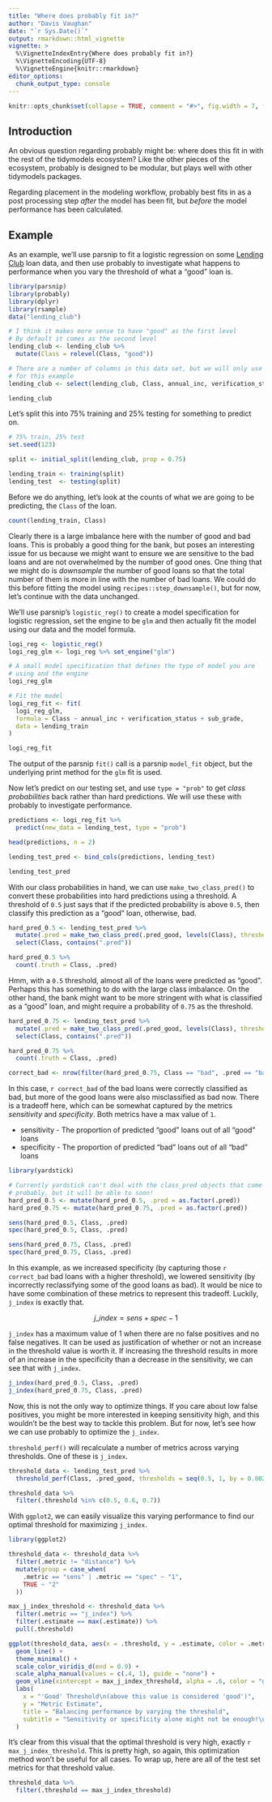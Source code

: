 ```yaml
---
title: "Where does probably fit in?"
author: "Davis Vaughan"
date: "`r Sys.Date()`"
output: rmarkdown::html_vignette
vignette: >
  %\VignetteIndexEntry{Where does probably fit in?}
  %\VignetteEncoding{UTF-8}
  %\VignetteEngine{knitr::rmarkdown}
editor_options: 
  chunk_output_type: console
---
```


```r
knitr::opts_chunk$set(collapse = TRUE, comment = "#>", fig.width = 7, fig.height = 6, fig.align = "center")
```

## Introduction

An obvious question regarding probably might be: where does this fit in with the rest of the tidymodels ecosystem? Like the other pieces of the ecosystem, probably is designed to be modular, but plays well with other tidymodels packages.

Regarding placement in the modeling workflow, probably best fits in as a post processing step _after_ the model has been fit, but _before_ the model performance has been calculated.

## Example

As an example, we'll use parsnip to fit a logistic regression on some [Lending Club](https://www.lendingclub.com/info/download-data.action) loan data, and then use probably to investigate what happens to performance when you vary the threshold of what a "good" loan is.

```r
library(parsnip)
library(probably)
library(dplyr)
library(rsample)
data("lending_club")

# I think it makes more sense to have "good" as the first level
# By default it comes as the second level
lending_club <- lending_club %>%
  mutate(Class = relevel(Class, "good"))

# There are a number of columns in this data set, but we will only use a few
# for this example
lending_club <- select(lending_club, Class, annual_inc, verification_status, sub_grade)

lending_club
```

Let's split this into 75% training and 25% testing for something to predict on.

```r
# 75% train, 25% test
set.seed(123)

split <- initial_split(lending_club, prop = 0.75)

lending_train <- training(split)
lending_test  <- testing(split)
```

Before we do anything, let's look at the counts of what we are going to be predicting, the `Class` of the loan.

```r
count(lending_train, Class)
```

Clearly there is a large imbalance here with the number of good and bad loans. This is probably a good thing for the bank, but poses an interesting issue for us because we might want to ensure we are sensitive to the bad loans and are not overwhelmed by the number of good ones. One thing that we might do is _downsample_ the number of good loans so that the total number of them is more in line with the number of bad loans. We could do this before fitting the model using `recipes::step_downsample()`, but for now, let's continue with the data unchanged.

We'll use parsnip's `logistic_reg()` to create a model specification for logistic regression, set the engine to be `glm` and then actually fit the model using our data and the model formula.

```r
logi_reg <- logistic_reg()
logi_reg_glm <- logi_reg %>% set_engine("glm")

# A small model specification that defines the type of model you are 
# using and the engine
logi_reg_glm

# Fit the model
logi_reg_fit <- fit(
  logi_reg_glm, 
  formula = Class ~ annual_inc + verification_status + sub_grade, 
  data = lending_train
)

logi_reg_fit
```

The output of the parsnip `fit()` call is a parsnip `model_fit` object, but the underlying print method for the `glm` fit is used.

Now let's predict on our testing set, and use `type = "prob"` to get _class probabilities_ back rather than hard predictions. We will use these with probably to investigate performance.

```r
predictions <- logi_reg_fit %>%
  predict(new_data = lending_test, type = "prob")

head(predictions, n = 2)

lending_test_pred <- bind_cols(predictions, lending_test)

lending_test_pred
```

With our class probabilities in hand, we can use `make_two_class_pred()` to convert these probabilities into hard predictions using a threshold. A threshold of `0.5` just says that if the predicted probability is above `0.5`, then classify this prediction as a "good" loan, otherwise, bad.

```r
hard_pred_0.5 <- lending_test_pred %>%
  mutate(.pred = make_two_class_pred(.pred_good, levels(Class), threshold = .5)) %>%
  select(Class, contains(".pred"))

hard_pred_0.5 %>% 
  count(.truth = Class, .pred)
```

Hmm, with a `0.5` threshold, almost all of the loans were predicted as "good". Perhaps this has something to do with the large class imbalance. On the other hand, the bank might want to be more stringent with what is classified as a "good" loan, and might require a probability of `0.75` as the threshold.

```r
hard_pred_0.75 <- lending_test_pred %>%
  mutate(.pred = make_two_class_pred(.pred_good, levels(Class), threshold = .75)) %>%
  select(Class, contains(".pred"))

hard_pred_0.75 %>% 
  count(.truth = Class, .pred)
```

```r
correct_bad <- nrow(filter(hard_pred_0.75, Class == "bad", .pred == "bad"))
```

In this case, `r correct_bad` of the bad loans were correctly classified as bad, but more of the good loans were also misclassified as bad now. There is a tradeoff here, which can be somewhat captured by the metrics _sensitivity_ and _specificity_. Both metrics have a max value of `1`.

- sensitivity - The proportion of predicted "good" loans out of all "good" loans
- specificity - The proportion of predicted "bad" loans out of all "bad" loans

```r
library(yardstick)

# Currently yardstick can't deal with the class_pred objects that come from
# probably, but it will be able to soon!
hard_pred_0.5 <- mutate(hard_pred_0.5, .pred = as.factor(.pred))
hard_pred_0.75 <- mutate(hard_pred_0.75, .pred = as.factor(.pred))

sens(hard_pred_0.5, Class, .pred)
spec(hard_pred_0.5, Class, .pred)

sens(hard_pred_0.75, Class, .pred)
spec(hard_pred_0.75, Class, .pred)
```

In this example, as we increased specificity (by capturing those `r correct_bad` bad loans with a higher threshold), we lowered sensitivity (by incorrectly reclassifying some of the good loans as bad). It would be nice to have some combination of these metrics to represent this tradeoff. Luckily, `j_index` is exactly that.

$$ j\_index = sens + spec - 1 $$

`j_index` has a maximum value of 1 when there are no false positives and no false negatives. It can be used as justification of whether or not an increase in the threshold value is worth it. If increasing the threshold results in more of an increase in the specificity than a decrease in the sensitivity, we can see that with `j_index`.

```r
j_index(hard_pred_0.5, Class, .pred)
j_index(hard_pred_0.75, Class, .pred)
```

Now, this is not the only way to optimize things. If you care about low false positives, you might be more interested in keeping sensitivity high, and this wouldn't be the best way to tackle this problem. But for now, let's see how we can use probably to optimize the `j_index`.

`threshold_perf()` will recalculate a number of metrics across varying thresholds. One of these is `j_index`.

```r
threshold_data <- lending_test_pred %>%
  threshold_perf(Class, .pred_good, thresholds = seq(0.5, 1, by = 0.0025))

threshold_data %>%
  filter(.threshold %in% c(0.5, 0.6, 0.7))
```

With `ggplot2`, we can easily visualize this varying performance to find our optimal threshold for maximizing `j_index`.

```r
library(ggplot2)

threshold_data <- threshold_data %>%
  filter(.metric != "distance") %>%
  mutate(group = case_when(
    .metric == "sens" | .metric == "spec" ~ "1",
    TRUE ~ "2"
  ))

max_j_index_threshold <- threshold_data %>%
  filter(.metric == "j_index") %>%
  filter(.estimate == max(.estimate)) %>%
  pull(.threshold)

ggplot(threshold_data, aes(x = .threshold, y = .estimate, color = .metric, alpha = group)) +
  geom_line() +
  theme_minimal() +
  scale_color_viridis_d(end = 0.9) +
  scale_alpha_manual(values = c(.4, 1), guide = "none") +
  geom_vline(xintercept = max_j_index_threshold, alpha = .6, color = "grey30") +
  labs(
    x = "'Good' Threshold\n(above this value is considered 'good')",
    y = "Metric Estimate",
    title = "Balancing performance by varying the threshold",
    subtitle = "Sensitivity or specificity alone might not be enough!\nVertical line = Max J-Index"
  )
```

It's clear from this visual that the optimal threshold is very high, exactly `r max_j_index_threshold`. This is pretty high, so again, this optimization method won't be useful for all cases. To wrap up, here are all of the test set metrics for that threshold value.

```r
threshold_data %>%
  filter(.threshold == max_j_index_threshold)
```



